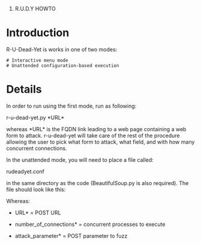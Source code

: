 #R.U.D.Y HOWTO

= Introduction =

R-U-Dead-Yet is works in one of two modes:

 # Interactive menu mode
 # Unattended configuration-based execution


= Details =

In order to run using the first mode, run as following:

r-u-dead-yet.py *URL*

whereas *URL* is the FQDN link leading to a web page containing a web form to attack. r-u-dead-yet will take care of the rest of the procedure allowing the user to pick what form to attack, what field, and with how many concurrent connections.

In the unattended mode, you will need to place a file called:

rudeadyet.conf

in the same directory as the code (BeautifulSoup.py is also required).
The file should look like this:

{{{[parameters]}}}

{{{URL: http://www.victim.com/path-to-post-url.php}}}

{{{number_of_connections: 500}}}

{{{attack_parameter: login}}}

Whereas:

*URL* = POST URL

*number_of_connections* = concurrent processes to execute

*attack_parameter* = POST parameter to fuzz